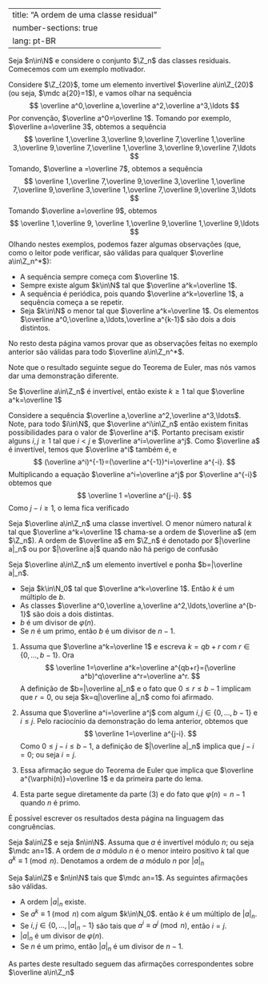 
---
title: "A ordem de uma classe residual"
number-sections: true
lang: pt-BR
---

Seja $n\in\N$ e considere o conjunto $\Z_n$ das classes residuais. Comecemos com um exemplo motivador.

:::{#exm-}
Considere $\Z_{20}$, tome um elemento invertível $\overline a\in\Z_{20}$ (ou seja, $\mdc a{20}=1$), e vamos olhar na sequência
$$
\overline a^0,\overline a,\overline a^2,\overline a^3,\ldots
$$
Por convenção, $\overline a^0=\overline 1$. Tomando por exemplo, $\overline a=\overline 3$, obtemos a sequência
$$
\overline 1,\overline 3,\overline 9,\overline 7,\overline 1,\overline 3,\overline 9,\overline 7,\overline 1,\overline 3,\overline 9,\overline 7,\ldots
$$
Tomando, $\overline a =\overline 7$, obtemos a sequência
$$
\overline 1,\overline 7,\overline 9,\overline 3,\overline 1,\overline 7,\overline 9,\overline 3,\overline 1,\overline 7,\overline 9,\overline 3,\ldots
$$
Tomando $\overline a=\overline 9$, obtemos
$$
\overline 1,\overline 9, \overline 1,\overline 9,\overline 1,\overline 9,\ldots
$$
Olhando nestes exemplos, podemos fazer algumas observações (que, como o leitor pode verificar, são válidas para qualquer $\overline a\in\Z_n^*$):


-  A sequência sempre começa com $\overline 1$.
-  Sempre existe algum $k\in\N$ tal que $\overline a^k=\overline 1$.
-  A sequência é periódica, pois quando $\overline a^k=\overline 1$, a sequência começa a se repetir.
-  Seja $k\in\N$ o menor tal que $\overline a^k=\overline 1$. Os elementos $\overline a^0,\overline a,\ldots,\overline a^{k-1}$ são dois a dois distintos.

:::

No resto desta página vamos provar que as observações feitas no exemplo anterior são válidas para todo $\overline a\in\Z_n^*$.

Note que o resultado seguinte segue do Teorema de Euler, mas nós vamos dar uma demonstração diferente.

:::{#lem-}
Se $\overline a\in\Z_n$ é invertível, então existe $k\geq 1$ tal que $\overline a^k=\overline 1$
:::


:::{.proof}
Considere a sequência $\overline a,\overline a^2,\overline a^3,\ldots$. Note, para todo $i\in\N$, que $\overline a^i\in\Z_n$ então existem finitas possibilidades para o valor de $\overline a^i$. Portanto precisam existir alguns $i,j\geq 1$ tal que $i < j$ e $\overline a^i=\overline a^j$. Como $\overline a$ é invertível, temos que $\overline a^i$ também é, e
$$
(\overline a^i)^{-1}=(\overline a^{-1})^i=\overline a^{-i}.
$$
Multiplicando a equação $\overline a^i=\overline a^j$ por $\overline a^{-i}$ obtemos que
$$
\overline 1 =\overline a^{j-i}.
$$
Como $j-i\geq 1$, o lema fica verificado
:::


:::{#def-}
Seja $\overline a\in\Z_n$ uma classe invertível. O menor número natural $k$ tal que $\overline a^k=\overline 1$ chama-se a ordem de $\overline a$ (em $\Z_n$). A ordem de $\overline a$ em $\Z_n$ é denotado por $|\overline a|_n$ ou por $|\overline a|$ quando não há perigo de confusão
:::


:::{#lem-}
Seja $\overline a\in\Z_n$ um elemento  invertível e ponha $b=|\overline a|_n$.


-  Seja $k\in\N_0$ tal que $\overline a^k=\overline 1$. Então $k$ é um múltiplo de $b$.
-  As classes $\overline a^0,\overline a,\overline a^2,\ldots,\overline a^{b-1}$ são dois a dois distintas.
-  $b$ é um divisor de $\varphi(n)$.
-  Se $n$ é um primo, então $b$ é um divisor de $n-1$.

:::


:::{.proof}
(1) Assuma que $\overline a^k=\overline 1$ e escreva $k=qb+r$ com $r\in\{0,\ldots,b-1\}$. Ora
$$
\overline 1=\overline a^k=\overline a^{qb+r}=(\overline a^b)^q\overline a^r=\overline a^r.
$$
A definição de $b=|\overline a|_n$ e o fato que $0\leq r\leq b-1$ implicam que $r=0$, ou seja $k=q|\overline a|_n$ como foi afirmado.

(2) Assuma que $\overline a^i=\overline a^j$ com algum $i,j\in\{0,\ldots,b-1\}$ e $i\leq j$. Pelo raciocínio da demonstração do lema anterior, obtemos que
$$
\overline 1=\overline a^{j-i}.
$$
Como $0\leq j-i\leq b-1$, a definição de $|\overline a|_n$ implica que $j-i=0$; ou seja $i=j$.

(3) Essa afirmação segue do Teorema de Euler que implica que $\overline a^{\varphi(n)}=\overline 1$ e da primeira parte do lema.

(4) Esta parte segue diretamente da parte (3) e do fato que $\varphi(n)=n-1$ quando $n$ é primo.

:::

É possível escrever os resultados desta página na linguagem das congruências.

:::{#def-}
Seja $a\in\Z$ e seja $n\in\N$. Assuma que $a$ é invertível módulo $n$; ou seja $\mdc an=1$. A ordem de $a$ módulo $n$ é o menor inteiro positivo $k$ tal que $a^k\equiv 1\pmod n$. Denotamos a ordem de $a$ módulo $n$ por $|a|_n$
:::


:::{#lem-}
Seja $a\in\Z$ e $n\in\N$ tais que $\mdc an=1$. As seguintes afirmações são válidas.


-  A ordem $|a|_n$ existe.
-  Se $a^k\equiv 1\pmod n$ com algum $k\in\N_0$. então $k$ é um múltiplo de $|a|_n$.
-  Se $i,j\in\{0,\ldots,|a|_n-1\}$ são tais que $a^i\equiv a^j\pmod n$, então $i=j$.
-  $|a|_n$ é um divisor de $\varphi(n)$.
-  Se $n$ é um primo, então $|a|_n$ é um divisor de $n-1$.

:::


:::{.proof}
As partes deste resultado seguem das afirmações correspondentes sobre $\overline a\in\Z_n$
:::


